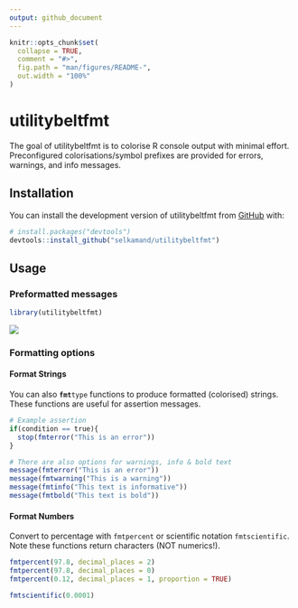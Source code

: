 ```yaml
---
output: github_document
---
```


<!-- README.md is generated from README.Rmd. Please edit that file -->

```r
knitr::opts_chunk$set(
  collapse = TRUE,
  comment = "#>",
  fig.path = "man/figures/README-",
  out.width = "100%"
)
```

# utilitybeltfmt

<!-- badges: start -->

<!-- badges: end -->

The goal of utilitybeltfmt is to colorise R console output with minimal effort. Preconfigured colorisations/symbol prefixes are provided for errors, warnings, and info messages.

## Installation

You can install the development version of utilitybeltfmt from [GitHub](https://github.com/selkamand/utilitybeltfmt) with:

``` r
# install.packages("devtools")
devtools::install_github("selkamand/utilitybeltfmt")
```

## Usage

### Preformatted messages

```r
library(utilitybeltfmt)
```

![](images/paste-46C66429.png)

### Formatting options

#### Format Strings

You can also **`fmt`**`type` functions to produce formatted (colorised) strings. These functions are useful for assertion messages.

```r

# Example assertion
if(condition == true){
  stop(fmterror("This is an error"))
}

# There are also options for warnings, info & bold text
message(fmterror("This is an error"))
message(fmtwarning("This is a warning"))
message(fmtinfo("This text is informative"))
message(fmtbold("This text is bold"))
```

#### Format Numbers

Convert to percentage with `fmtpercent` or scientific notation `fmtscientific`.
Note these functions return characters (NOT numerics!).

```r
fmtpercent(97.8, decimal_places = 2)
fmtpercent(97.8, decimal_places = 0)
fmtpercent(0.12, decimal_places = 1, proportion = TRUE)

fmtscientific(0.0001)
```
